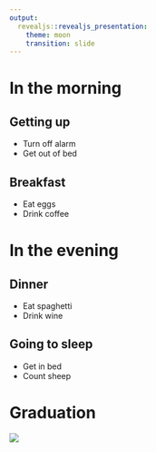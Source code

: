 ```yaml
---
output:
  revealjs::revealjs_presentation:
    theme: moon
    transition: slide
---
```

# In the morning

## Getting up

- Turn off alarm
- Get out of bed

## Breakfast

- Eat eggs
- Drink coffee

# In the evening

## Dinner

- Eat spaghetti
- Drink wine

## Going to sleep

- Get in bed
- Count sheep

# Graduation

![]("graduation.jpg")

